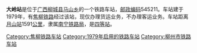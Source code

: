 {{noteTA
|1=zh-cn:始发车次; zh-hk:列車班次;
|2=zh-cn:车次; zh-hk:班次;
}}
{{About|中國廣西省的鐵路車站|日本山口縣已停用的鐵路車站|大嶺站 (日本)}}
{{Infobox China railway station 
|车站名称 = 大岭站
|车站名称拼音 = 
|车站地址 = [[广西|广西]][[柳城县|柳城县]]
|归属 = [[南宁铁路局|南宁铁路局]]
|车站等级 = [[四等站_(中铁)|四等站]]
|线路 = [[焦柳铁路|焦柳铁路]]
}}
'''大岭站'''是位于[[广西|广西]][[柳城县|柳城县]][[马山乡|马山乡]]的一个铁路车站，[[邮政编码|邮政编码]]545211。车站建于1979年，有[[焦柳铁路|焦柳铁路]]经过该站，现仅办理货运业务，不办理客运业务。车站距离[[月山站|月山站]]1591[[公里|公里]]，隶属[[南宁铁路局|南宁铁路局]]，是[[四等站_(中铁)|四等站]]。

{{start rail box}}
{{s-inop|[[寨隆站|寨隆站]]}}
{{s-line|[[焦柳铁路|焦柳铁路]]}}
{{s-inop|[[更村站|更村站]]}}
{{end box}}
{{焦柳铁路}}
{{铁路车站小作品}}
{{广西小作品}}

[[Category:焦柳铁路车站|Category:焦柳铁路车站]]
[[Category:1979年启用的铁路车站|Category:1979年启用的铁路车站]]
[[Category:柳州市铁路车站|Category:柳州市铁路车站]]